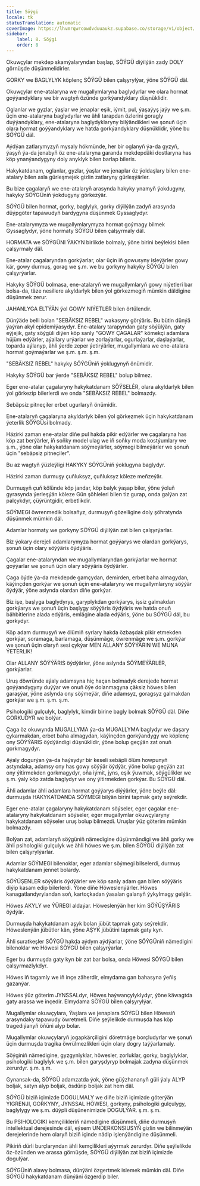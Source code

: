 ```yaml
---
title: Söýgi
locale: tk
statusTranslation: automatic
coverImage: https://lhvmrqwrcowdvduuaukz.supabase.co/storage/v1/object/public/strapi-uploads/small_cover-educacion-fundamental.webp-2d51a7828a2b1309555be27f7e2a61a0.webp
sidebar:
    label: 8. Söýgi
    order: 8
---
```

Okuwçylar mekdep skamýalaryndan başlap, SÖÝGÜ diýilýän zady DOLY görnüşde düşünmelidirler.

GORKY we BAGLYLYK köplenç SÖÝGÜ bilen çalşyrylýar, ýöne SÖÝGÜ däl.

Okuwçylar ene-atalaryna we mugallymlaryna baglydyrlar we olara hormat goýýandyklary we bir wagtyň özünde gorkýandyklary düşnüklidir.

Oglanlar we gyzlar, ýaşlar we jenaplar eşik, iýmit, pul, ýaşaýyş jaýy we ş.m. üçin ene-atalaryna baglydyrlar we ähli tarapdan özlerini goragly duýýandyklary, ene-atalaryna baglydyklaryny bilýändikleri we şonuň üçin olara hormat goýýandyklary we hatda gorkýandyklary düşnüklidir, ýöne bu SÖÝGÜ däl.

Aýdýan zatlarymyzyň mysaly hökmünde, her bir oglanyň ýa-da gyzyň, ýaşyň ýa-da jenabyň öz ene-atalaryna garanda mekdepdäki dostlaryna has köp ynanýandygyny doly anyklyk bilen barlap bileris.

Hakykatdanam, oglanlar, gyzlar, ýaşlar we jenaplar öz ýoldaşlary bilen ene-atalary bilen asla gürleşmejek gizlin zatlaryny gürleşýärler.

Bu bize çagalaryň we ene-atalaryň arasynda hakyky ynamyň ýokdugyny, hakyky SÖÝGÜniň ýokdugyny görkezýär.

SÖÝGÜ bilen hormat, gorky, baglylyk, gorky diýilýän zadyň arasynda düýpgöter tapawudyň bardygyna düşünmek Gyssaglydyr.

Ene-atalarymyza we mugallymlarymyza hormat goýmagy bilmek Gyssaglydyr, ýöne hormaty SÖÝGÜ bilen çalşyrmaly däl.

HORMATA we SÖÝGÜNI ÝAKYN birlikde bolmaly, ýöne birini beýlekisi bilen çalşyrmaly däl.

Ene-atalar çagalaryndan gorkýarlar, olar üçin iň gowusyny isleýärler gowy kär, gowy durmuş, gorag we ş.m. we bu gorkyny hakyky SÖÝGÜ bilen çalşyrýarlar.

Hakyky SÖÝGÜ bolmasa, ene-atalaryň we mugallymlaryň gowy niýetleri bar bolsa-da, täze nesillere akyldarlyk bilen ýol görkezmegiň mümkin däldigine düşünmek zerur.

JAHANLYGA ELTÝÄN ýol GOWY NIÝETLER bilen örtülendir.

Dünýäde belli bolan "SEBÄKSIZ REBEL" wakasyny görýäris. Bu bütin dünýä ýaýran akyl epidemiýasydyr. Ene-atalary tarapyndan gaty söýülýän, gaty eýjejik, gaty söýgüli diýen köp sanly "GOWY ÇAGALAR" kömekçi adamlara hüjüm edýärler, aýallary urýarlar we zorlaýarlar, ogurlaýarlar, daşlaýarlar, toparda aýlanyp, ähli ýerde zeper ýetirýärler, mugallymlara we ene-atalara hormat goýmaýarlar we ş.m. ş.m. ş.m.

"SEBÄKSIZ REBEL" hakyky SÖÝGÜniň ýoklugynyň önümidir.

Hakyky SÖÝGÜ bar ýerde "SEBÄKSIZ REBEL" bolup bilmez.

Eger ene-atalar çagalaryny hakykatdanam SÖÝSELĖR, olara akyldarlyk bilen ýol görkezip bilerlerdi we onda "SEBÄKSIZ REBEL" bolmazdy.

Sebäpsiz pitneçiler erbet ugurlaryň önümidir.

Ene-atalaryň çagalaryna akyldarlyk bilen ýol görkezmek üçin hakykatdanam ýeterlik SÖÝGÜsi bolmady.

Häzirki zaman ene-atalar diňe pul hakda pikir edýärler we çagalaryna has köp zat berýärler, iň soňky model ulag we iň soňky moda kostýumlary we ş.m., ýöne olar hakykatdanam söýmeýärler, söýmegi bilmeýärler we şonuň üçin "sebäpsiz pitneçiler".

Bu az wagtyň ýüzleýligi HAKYKY SÖÝGÜniň ýoklugyna baglydyr.

Häzirki zaman durmuşy çuňluksyz, çuňluksyz köleze meňzeýär.

Durmuşyň çuň kölünde köp jandar, köp balyk ýaşap biler, ýöne ýoluň gyrasynda ýerleşýän köleze Gün şöhleleri bilen tiz gurap, onda galýan zat palçykdyr, çüýrüntgidir, erbetlikdir.

SÖÝMEGI öwrenmedik bolsaňyz, durmuşyň gözelligine doly şöhratynda düşünmek mümkin däl.

Adamlar hormaty we gorkyny SÖÝGÜ diýilýän zat bilen çalşyrýarlar.

Biz ýokary derejeli adamlarymyza hormat goýýarys we olardan gorkýarys, şonuň üçin olary söýýäris öýdýäris.

Çagalar ene-atalaryndan we mugallymlaryndan gorkýarlar we hormat goýýarlar we şonuň üçin olary söýýäris öýdýärler.

Çaga öýde ýa-da mekdepde gamçydan, demirden, erbet baha almagydan, käýinçden gorkýar we şonuň üçin ene-atalaryny we mugallymlaryny söýýär öýdýär, ýöne aslynda olardan diňe gorkýar.

Biz işe, başlyga baglydyrys, garyplykdan gorkýarys, işsiz galmakdan gorkýarys we şonuň üçin başlygy söýýäris öýdýäris we hatda onuň bähbitlerine alada edýäris, emlägine alada edýäris, ýöne bu SÖÝGÜ däl, bu gorkydyr.

Köp adam durmuşyň we ölümiň syrlary hakda özbaşdak pikir etmekden gorkýar, soramaga, barlamaga, düşünmäge, öwrenmäge we ş.m. gorkýar we şonuň üçin olaryň sesi çykýar MEN ALLANY SÖÝÝÄRIN WE MUNA ÝETERLIK!

Olar ALLANY SÖÝÝÄRIS öýdýärler, ýöne aslynda SÖÝMEÝÄRLER, gorkýarlar.

Uruş döwründe aýaly adamsyna hiç haçan bolmadyk derejede hormat goýýandygyny duýýar we onuň öýe dolanmagyna çäksiz höwes bilen garaşýar, ýöne aslynda ony söýmeýär, diňe adamsyz, goragsyz galmakdan gorkýar we ş.m. ş.m. ş.m.

Psihologiki gulçulyk, baglylyk, kimdir birine bagly bolmak SÖÝGÜ däl. Diňe GORKUDYR we bolýar.

Çaga öz okuwynda MUGALLYMA ýa-da MUGALLYMA baglydyr we daşary çykarmakdan, erbet baha almagydan, käýinçden gorkýandygy we köplenç ony SÖÝÝÄRIS öýdýändigi düşnüklidir, ýöne bolup geçýän zat onuň gorkmagydyr.

Aýaly dogurýan ýa-da haýsydyr bir keseli sebäpli ölüm howpunyň astyndaka, adamsy ony has gowy söýýär öýdýär, ýöne bolup geçýän zat ony ýitirmekden gorkmagydyr, oňa iýmit, jyns, eşik ýuwmak, söýgülikler we ş.m. ýaly köp zatda baglydyr we ony ýitirmekden gorkýar. Bu SÖÝGÜ däl.

Ähli adamlar ähli adamlara hormat goýýarys diýýärler, ýöne beýle däl: durmuşda HAKYKATDANDA SÖÝMEGI bilýän birini tapmak gaty seýrekdir.

Eger ene-atalar çagalaryny hakykatdanam söýseler, eger çagalar ene-atalaryny hakykatdanam söýseler, eger mugallymlar okuwçylaryny hakykatdanam söýseler uruş bolup bilmezdi. Uruşlar ýüz göterim mümkin bolmazdy.

Bolýan zat, adamlaryň söýgüniň nämedigine düşünmändigi we ähli gorky we ähli psihologiki gulçulyk we ähli höwes we ş.m. bilen SÖÝGÜ diýilýän zat bilen çalşyrylýarlar.

Adamlar SÖÝMEGI bilenoklar, eger adamlar söýmegi bilselerdi, durmuş hakykatdanam jennet bolardy.

SÖÝÜŞENLER söýýäris öýdýärler we köp sanly adam gan bilen söýýäris diýip kasam edip bilerlerdi. Ýöne diňe Höweslenýärler. Höwes kanagatlandyrylandan soň, kartoçkadan ýasalan galanyň ýykylmagy gelýär.

Höwes AKYLY we ÝÜREGI aldaýar. Höweslenýän her kim SÖÝÜŞÝÄRIS öýdýär.

Durmuşda hakykatdanam aşyk bolan jübüt tapmak gaty seýrekdir. Höweslenýän jübütler kän, ýöne AŞYK jübütini tapmak gaty kyn.

Ähli suratkeşler SÖÝGÜ hakda aýdym aýdýarlar, ýöne SÖÝGÜniň nämedigini bilenoklar we Höwesi SÖÝGÜ bilen çalşyrýarlar.

Eger bu durmuşda gaty kyn bir zat bar bolsa, onda Höwesi SÖÝGÜ bilen çalşyrmazlykdyr.

Höwes iň tagamly we iň inçe zäherdir, elmydama gan bahasyna ýeňiş gazanýar.

Höwes ýüz göterim JYNSSALdyr, Höwes haýwançylyklydyr, ýöne käwagtda gaty arassa we inçedir. Elmydama SÖÝGÜ bilen çalşyrylýar.

Mugallymlar okuwçylara, Ýaşlara we jenaplara SÖÝGÜ bilen Höwesiň arasyndaky tapawudy öwretmeli. Diňe şeýlelikde durmuşda has köp tragediýanyň öňüni alyp bolar.

Mugallymlar okuwçylaryň jogapkärçiligini döretmäge borçludyrlar we şonuň üçin durmuşda tragika öwrülmezlikleri üçin olary dogry taýýarlamaly.

Söýginiň nämedigine, gyzgynlyklar, höwesler, zorluklar, gorky, baglylyklar, psihologiki baglylyk we ş.m. bilen garyşdyryp bolmajak zadyna düşünmek zerurdyr. ş.m. ş.m.

Gynansak-da, SÖÝGÜ adamzatda ýok, ýöne güýzhananyň güli ýaly ALYP boljak, satyn alyp boljak, ösdürip boljak zat hem däl.

SÖÝGÜ biziň içimizde DOGULMALY we diňe biziň içimizde göterýän ÝIGRENJI, GORKYNY, JYNSSAL HÖWESI, gorkyny, psihologiki gulçulygy, baglylygy we ş.m. düýpli düşünenimizde DOGULÝAR. ş.m. ş.m.

Bu PSIHOLOGIKI kemçilikleriň nämedigine düşünmeli, diňe durmuşyň intellektual derejesinde däl, eýsem UNDERKONSIUSYŇ gizlin we bilinmeýän derejelerinde hem olaryň biziň içinde nädip işlenýändigine düşünmeli.

Pikiriň dürli burçlaryndan ähli kemçilikleri aýyrmak zerurdyr. Diňe şeýlelikde öz-özünden we arassa görnüşde, SÖÝGÜ diýilýän zat biziň içimizde dogulýar.

SÖÝGÜniň alawy bolmasa, dünýäni özgertmek islemek mümkin däl. Diňe SÖÝGÜ hakykatdanam dünýäni özgerdip biler.
